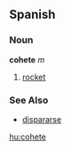 == Spanish ==
=== Noun ===
'''cohete''' ''m''
# [[rocket]]

=== See Also ===
*[[dispararse]]

[[hu:cohete]]